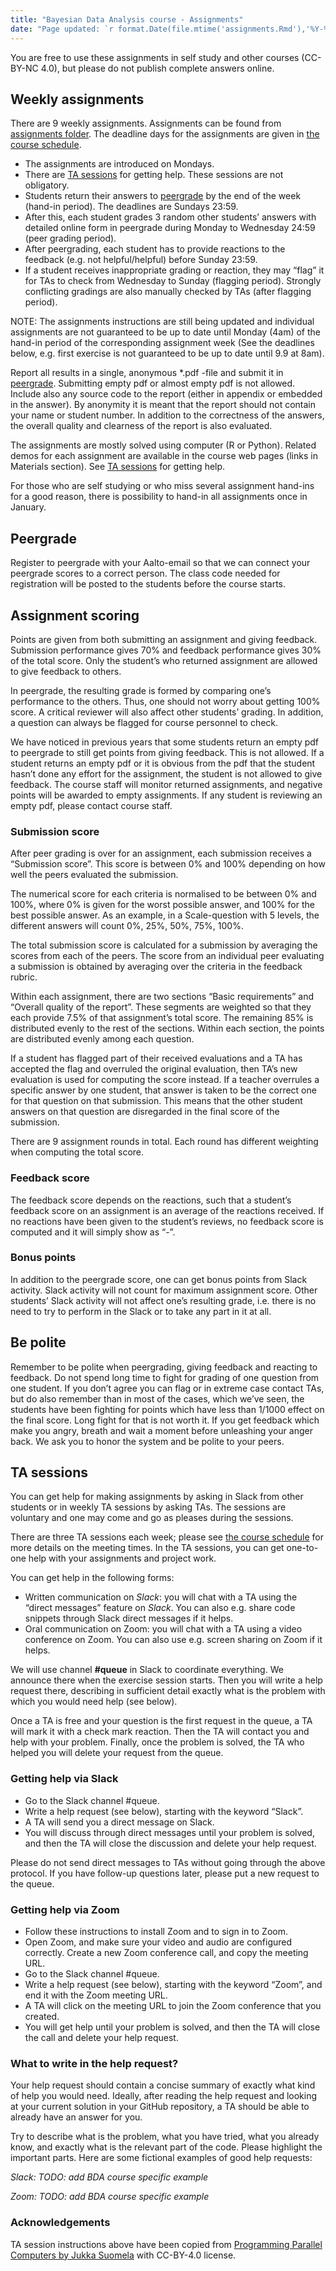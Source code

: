 ```yaml
---
title: "Bayesian Data Analysis course - Assignments"
date: "Page updated: `r format.Date(file.mtime('assignments.Rmd'),'%Y-%m-%d')`"
---
```


You are free to use these assignments in self study and other courses
(CC-BY-NC 4.0), but please do not publish complete answers online.

## Weekly assignments

There are 9 weekly assignments. Assignments can be found from [assignments
folder](assignments). The deadline days for the assignments are given in
[the course schedule](Aalto2020.html#Schedule_2020).

- The assignments are introduced on Mondays.
- There are [TA sessions](#TA_sessions) for getting help. These sessions are not obligatory.
- Students return their answers to
[peergrade](https://www.peergrade.io) by the end of the week (hand-in
period). The deadlines are Sundays 23:59.
- After this, each student grades 3 random other students'
answers with detailed online form in peergrade during Monday to
Wednesday 24:59 (peer grading period).
- After peergrading, each student has
to provide reactions to the feedback (e.g. not helpful/helpful) before Sunday 23:59.
- If a
student receives inappropriate grading or reaction, they may "flag" it
for TAs to check from Wednesday to Sunday (flagging period).
Strongly conflicting gradings are also manually checked by TAs (after
flagging period).

NOTE: The assignments instructions are still being updated and
individual assignments are not guaranteed to be up to date until Monday
(4am) of the hand-in period of the corresponding assignment week (See
the deadlines below, e.g. first exercise is not guaranteed to be up to
date until 9.9 at 8am).

Report all results in a single, anonymous *.pdf -file and submit it in
[peergrade](https://www.peergrade.io). Submitting empty pdf or almost
empty pdf is not allowed. Include also any source code to the report
(either in appendix or embedded in the answer). By anonymity it is meant
that the report should not contain your name or student number. In
addition to the correctness of the answers, the overall quality and
clearness of the report is also evaluated.

The assignments are mostly solved using computer (R or Python). Related
demos for each assignment are available in the course web pages (links
in Materials section). See [TA sessions](#TA_sessions) for getting help.

For those who are self studying or who miss several assignment hand-ins
for a good reason, there is possibility to hand-in all assignments once
in January.

## Peergrade

Register to peergrade with your Aalto-email so that we can connect your
peergrade scores to a correct person. The class code needed for
registration will be posted to the students before the course starts.

## Assignment scoring

Points are given from both submitting an assignment and giving
feedback. Submission performance gives 70\% and feedback performance
gives 30\% of the total score. Only the student's who returned
assignment are allowed to give feedback to others.

In peergrade, the resulting grade is formed by comparing one's
performance to the others. Thus, one should not worry about getting
100\% score. A critical reviewer will also affect other students'
grading. In addition, a question can always be flagged for course
personnel to check.

We have noticed in previous years that some students return an empty
pdf to peergrade to still get points from giving feedback. This is not
allowed. If a student returns an empty pdf or it is obvious from the
pdf that the student hasn't done any effort for the assignment, the
student is not allowed to give feedback. The course staff will monitor
returned assignments, and negative points will be awarded to empty assignments.
If any student is reviewing an empty pdf, please contact course staff.

### Submission score

After peer grading is over for an assignment, each submission receives a
"Submission score". This score is between 0\% and 100\% depending on how
well the peers evaluated the submission.

The numerical score for each criteria is normalised to be between 0\%
and 100\%, where 0\% is given for the worst possible answer, and 100\%
for the best possible answer. As an example, in a Scale-question with 5
levels, the different answers will count 0\%, 25\%, 50\%, 75\%, 100\%.

The total submission score is calculated for a submission by averaging
the scores from each of the peers. The score from an individual peer
evaluating a submission is obtained by averaging over the criteria in
the feedback rubric.

Within each assignment, there are two sections "Basic requirements" and
"Overall quality of the report". These segments are weighted so that
they each provide 7.5\% of that assignment's total score. The remaining
85\% is distributed evenly to the rest of the sections. Within each
section, the points are distributed evenly among each question.

If a student has flagged part of their received evaluations and a TA has
accepted the flag and overruled the original evaluation, then TA's new
evaluation is used for computing the score instead. If a teacher
overrules a specific answer by one student, that answer is taken to be
the correct one for that question on that submission. This means that
the other student answers on that question are disregarded in the final
score of the submission.

There are 9 assignment rounds in total. Each round has different
weighting when computing the total score. 

### Feedback score

The feedback score depends on the reactions, such that a student's
feedback score on an assignment is an average of the reactions
received. If no reactions have been given to the student's reviews, no
feedback score is computed and it will simply show as "-".

### Bonus points

In addition to the peergrade score, one can get bonus points from
Slack activity. Slack activity will not count for maximum assignment
score. Other students' Slack activity will not affect one's resulting
grade, i.e. there is no need to try to perform in the Slack or to take
any part in it at all.

## Be polite

Remember to be polite when peergrading, giving feedback and reacting to
feedback. Do not spend long time to fight for grading of one question
from one student. If you don't agree you can flag or in extreme case
contact TAs, but do also remember than in most of the cases, which
we've seen, the students have been fighting for points which have less
than 1/1000 effect on the final score. Long fight for that is not
worth it.  If you get feedback which make you angry, breath and wait a
moment before unleashing your anger back. We ask you to honor the
system and be polite to your peers.

## TA sessions

You can get help for making assignments by asking in Slack from other
students or in weekly TA sessions by asking TAs. The sessions are
voluntary and one may come and go as pleases during the
sessions. 

There are three TA sessions each week; please see [the course
schedule](Aalto2020.html#Schedule_2020) for more details on the meeting
times. In the TA sessions, you can get one-to-one help with your
assignments and project work.

You can get help in the following forms:

- Written communication on *Slack*: you will chat with a TA using the “direct messages” feature on *Slack*. You can also e.g. share code snippets through Slack direct messages if it helps.
- Oral communication on Zoom: you will chat with a TA using a video conference on Zoom. You can also use e.g. screen sharing on Zoom if it helps.

We will use channel **#queue** in Slack to coordinate everything. We announce there when the exercise session starts. Then you will write a help request there, describing in sufficient detail exactly what is the problem with which you would need help (see below).

Once a TA is free and your question is the first request in the queue, a TA will mark it with a check mark reaction. Then the TA will contact you and help with your problem. Finally, once the problem is solved, the TA who helped you will delete your request from the queue.

### Getting help via Slack

- Go to the Slack channel #queue.
- Write a help request (see below), starting with the keyword “Slack”.
- A TA will send you a direct message on Slack.
- You will discuss through direct messages until your problem is solved, and then the TA will close the discussion and delete your help request.

Please do not send direct messages to TAs without going through the above protocol. If you have follow-up questions later, please put a new request to the queue.

### Getting help via Zoom

- Follow these instructions to install Zoom and to sign in to Zoom.
- Open Zoom, and make sure your video and audio are configured correctly. Create a new Zoom conference call, and copy the meeting URL.
- Go to the Slack channel #queue.
- Write a help request (see below), starting with the keyword “Zoom”, and end it with the Zoom meeting URL.
- A TA will click on the meeting URL to join the Zoom conference that you created.
- You will get help until your problem is solved, and then the TA will close the call and delete your help request.

### What to write in the help request?

Your help request should contain a concise summary of exactly what kind of help you would need. Ideally, after reading the help request and looking at your current solution in your GitHub repository, a TA should be able to already have an answer for you.

Try to describe what is the problem, what you have tried, what you already know, and exactly what is the relevant part of the code. Please highlight the important parts. Here are some fictional examples of good help requests:

*Slack: TODO: add BDA course specific example*

*Zoom: TODO: add BDA course specific example*

### Acknowledgements {.toc-ignore}

TA session instructions above have been copied from [Programming
Parallel Computers by Jukka Suomela](http://ppc.cs.aalto.fi/2020/lab/)
with CC-BY-4.0 license.

